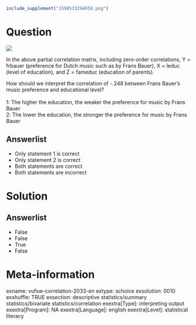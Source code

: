 ```r
include_supplement("1598533294658.png")
```

Question
========
![](1598533294658.png)
  
In the above partial correlation matrix, including zero-order
correlations, Y = frbauer (preference for Dutch music such as by Frans
Bauer), X = leduc (level of education), and Z = fameduc (education of
parents).  
  
How should we interpret the correlation of -.248 between Frans Bauer's
music preference and educational level?  
   
1: The higher the education, the weaker the preference for music by
Frans Bauer  
2: The lower the education, the stronger the preference for music by
Frans Bauer

Answerlist
----------
* Only statement 1 is correct
* Only statement 2 is correct
* Both statements are correct
* Both statements are incorrect

Solution
========










Answerlist
----------
* False
* False
* True
* False

Meta-information
================
exname: vufsw-correlation-2033-en
extype: schoice
exsolution: 0010
exshuffle: TRUE
exsection: descriptive statistics/summary statistics/bivariate statistics/correlation
exextra[Type]: interpreting output
exextra[Program]: NA
exextra[Language]: english
exextra[Level]: statistical literacy

